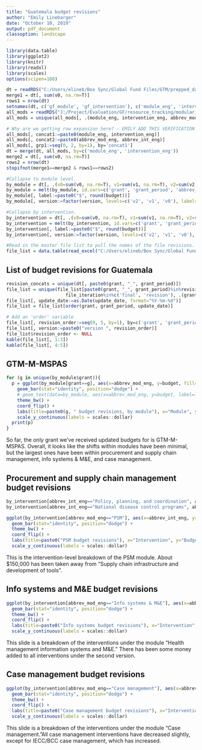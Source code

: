 ```yaml
---
title: "Guatemala budget revisions"
author: "Emily Linebarger"
date: "October 10, 2019"
output: pdf_document
classoption: landscape
---
```


```r
library(data.table)
library(ggplot2)
library(knitr)
library(readxl)
library(scales)
options(scipen=100)

dt = readRDS("C:/Users/elineb/Box Sync/Global Fund Files/GTM/prepped_data/budget_revisions.rds") #This is at the intervention, year, quarter level. 
merge1 = dt[, sum(v0, na.rm=T)]
rows1 = nrow(dt)
setnames(dt, c('gf_module', 'gf_intervention'), c('module_eng', 'intervention_eng'))
all_mods = readRDS("J:/Project/Evaluation/GF/resource_tracking/modular_framework_mapping/all_interventions.rds")
all_mods = unique(all_mods[, .(module_eng, intervention_eng, abbrev_mod_eng, abbrev_int_eng)])

# Why are we getting row expansion here? - EMILY ADD THIS VERIFICATION TO PREP MODULE MAP CODE. 
all_mods[, concat1:=paste0(module_eng, intervention_eng)]
all_mods[, concat2:=paste0(abbrev_mod_eng, abbrev_int_eng)]
all_mods[, grp1:=seq(0, 2, by=1), by='concat1']
dt = merge(dt, all_mods, by=c('module_eng', 'intervention_eng'))
merge2 = dt[, sum(v0, na.rm=T)]
rows2 = nrow(dt)
stopifnot(merge1==merge2 & rows1==rows2)

#Collapse to module level. 
by_module = dt[, .(v0=sum(v0, na.rm=T), v1=sum(v1, na.rm=T), v2=sum(v2, na.rm=T)), by=c('grant', 'grant_period', 'abbrev_mod_eng')]
by_module = melt(by_module, id.vars=c('grant', 'grant_period', 'abbrev_mod_eng'), value.name="budget", variable.name="version")
by_module[, label:=paste0("$", round(budget))]
by_module[, version:=factor(version, levels=c('v2', 'v1', 'v0'), labels=c('v2', 'v1', 'v0'))] #Reverse this factoring so it shows up on the graph in the right order. 

#Collapse by intervention. 
by_intervention = dt[, .(v0=sum(v0, na.rm=T), v1=sum(v1, na.rm=T), v2=sum(v2, na.rm=T)), by=c('grant', 'grant_period', 'abbrev_mod_eng', 'abbrev_int_eng')]
by_intervention = melt(by_intervention, id.vars=c('grant', 'grant_period', 'abbrev_mod_eng', 'abbrev_int_eng'), value.name="budget", variable.name="version")
by_intervention[, label:=paste0("$", round(budget))]
by_intervention[, version:=factor(version, levels=c('v2', 'v1', 'v0'), labels=c('v2', 'v1', 'v0'))] #Reverse this factoring so it shows up on the graph in the right order. 

#Read in the master file list to pull the names of the file revisions. 
file_list = data.table(read_excel("C:/Users/elineb/Box Sync/Global Fund Files/master_file_list.xlsx"))

```

## List of budget revisions for Guatemala
```r
revision_concats = unique(dt[, paste0(grant, "_", grant_period)])
file_list = unique(file_list[paste0(grant, "_", grant_period)%in%revision_concats & data_source=="budget" & 
                      file_iteration%in%c('final', 'revision'), .(grant, grant_period, file_name, update_date)])
file_list[, update_date:=as.Date(update_date, format="%Y-%m-%d")]
file_list = file_list[order(grant, grant_period, update_date)]

# Add an 'order' variable
file_list[, revision_order:=seq(0, 5, by=1), by=c('grant', 'grant_period')]
file_list[, version:=paste0("version ", revision_order)]
file_list$revision_order <- NULL
kable(file_list[, 1:3])
kable(file_list[, 4:5])
```

## GTM-M-MSPAS
```r
for (g in unique(by_module$grant)){
  p = ggplot(by_module[grant==g], aes(x=abbrev_mod_eng, y=budget, fill=version)) + 
    geom_bar(stat="identity", position="dodge") + 
    # geom_text(data=by_module, aes(x=abbrev_mod_eng, y=budget, label=label), vjust=0) + 
    theme_bw() + 
    coord_flip() + 
    labs(title=paste0(g, " budget revisions, by module"), x="Module", y="Budget", fill="Version") + 
    scale_y_continuous(labels = scales::dollar)
  print(p)
}
```

So far, the only grant we've received updated budgets for is GTM-M-MSPAS. Overall, it looks like the shifts within modules have been minimal, but the largest ones have been within procurement and supply chain management, info systems & M&E, and case management. 

## Procurement and supply chain management budget revisions
```r
by_intervention[abbrev_int_eng=="Policy, planning, and coordination", abbrev_int_eng:="Policy, planning, \nand coordination"]
by_intervention[abbrev_int_eng=="National disease control programs", abbrev_int_eng:="National disease \ncontrol programs"]

ggplot(by_intervention[abbrev_mod_eng=="PSM"], aes(x=abbrev_int_eng, y=budget, fill=version)) + 
  geom_bar(stat="identity", position="dodge") + 
  theme_bw() + 
  coord_flip() + 
  labs(title=paste0("PSM budget revisions"), x="Intervention", y="Budget", fill="Version") + 
  scale_y_continuous(labels = scales::dollar)
```

This is the intervention-level breakdown of the PSM module. About $150,000 has been taken away from "Supply chain infrastructure and development of tools". 

## Info systems and M&E budget revisions
```r
ggplot(by_intervention[abbrev_mod_eng=="Info systems & M&E"], aes(x=abbrev_int_eng, y=budget, fill=version)) + 
  geom_bar(stat="identity", position="dodge") + 
  theme_bw() + 
  coord_flip() + 
  labs(title=paste0("Info systems budget revisions"), x="Intervention", y="Budget", fill="Version") + 
  scale_y_continuous(labels = scales::dollar)
```

This slide is a breakdown of the interventions under the module "Health management information systems and M&E." There has been some money added to all interventions under the second version. 

## Case management budget revisions
```r
ggplot(by_intervention[abbrev_mod_eng=="Case management"], aes(x=abbrev_int_eng, y=budget, fill=version)) + 
  geom_bar(stat="identity", position="dodge") + 
  theme_bw() + 
  coord_flip() + 
  labs(title=paste0("Case management budget revisions"), x="Intervention", y="Budget", fill="Version") + 
  scale_y_continuous(labels = scales::dollar)
```

This slide is a breakdown of the interventions under the module "Case management."All case management interventions have decreased slightly, except for IECC/BCC case management, which has increased. 
